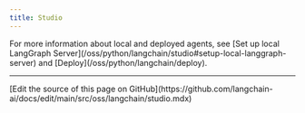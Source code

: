```yaml
---
title: Studio
---
```



<AlphaCallout />

<Studio/>

<Tip>
For more information about local and deployed agents, see [Set up local LangGraph Server](/oss/python/langchain/studio#setup-local-langgraph-server) and [Deploy](/oss/python/langchain/deploy).
</Tip>

---

<Callout icon="pen-to-square" iconType="regular">
  [Edit the source of this page on GitHub](https://github.com/langchain-ai/docs/edit/main/src/oss/langchain/studio.mdx)
</Callout>
